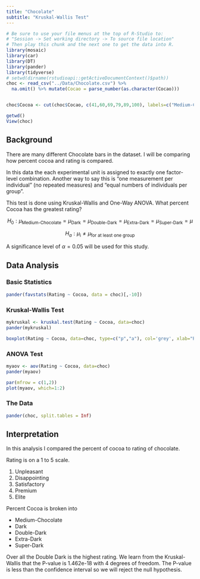 ```yaml
---
title: "Chocolate"
subtitle: "Kruskal-Wallis Test"
---
```


```r
# Be sure to use your file menus at the top of R-Studio to:
# "Session -> Set working directory -> To source file location"
# Then play this chunk and the next one to get the data into R.
library(mosaic)
library(car)
library(DT)
library(pander)
library(tidyverse)
# setwd(dirname(rstudioapi::getActiveDocumentContext()$path))
choc <- read_csv("../Data/Chocolate.csv") %>% 
  na.omit() %>% mutate(Cocao = parse_number(as.character(Cocao)))


choc$Cocoa <- cut(choc$Cocao, c(41,60,69,79,89,100), labels=c("Medium-Chocolate", "Dark", "Double-Dark", "Extra-Dark", "Super-Dark"),ordered_result = TRUE)
```

```r
getwd()
View(choc)
```

<!-- ---- -->

<!-- Instructions:

 Use the Chocolate dataset and a Kruskal-Wallis Test(s) to answer an interesting question(s) that you come up with.
 
 About the dataset:
 
  * Company: Name of the company manufacturing the bar.

  * Orig: The specific geo-region of origin for the bar.

  * Review: Date of publication of the review.

  * Cocoa: Cocoa percentage (darkness) of the chocolate bar being reviewed.

  * Location: Manufacturer base country.

  * Rating: Expert rating for the bar.
      5= Elite (Transcending beyond the ordinary limits)
      4= Premium (Superior flavor development, character and style)
      3= Satisfactory(3.0) to praiseworthy(3.75) (well made with special qualities)
      2= Disappointing (Passable but contains at least one significant flaw)
      1= Unpleasant (mostly unpalatable)

   * Type: The variety (breed) of cocoa bean used, if provided.
   
   * BroadOrig: The broad geo-region of origin for the bean.

Note this dataset and description come from: © 2018 Kaggle Inc for further details visit:

[Kaggle.com](https://www.kaggle.com/rtatman/chocolate-bar-ratings/data)

-->

## Background 

There are many different Chocolate bars in the dataset. I will be comparing how percent cocoa and rating is compared.  

In this data the each experimental unit is assigned to exactly one factor-level combination. Another way to say this is “one measurement per individual” (no repeated measures) and “equal numbers of individuals per group”.

This test is done using Kruskal-Wallis and One-Way ANOVA. What percent Cocoa has the greatest rating? 

$$
  H_0: \mu_\text{Medium-Chocolate} = \mu_\text{Dark} = \mu_\text{Double-Dark} = \mu_\text{Extra-Dark} = \mu_\text{Super-Dark} = \mu 
$$

$$
  H_a: \mu_\text{i} \neq \mu_\text{for at least one group}
$$

A significance level of $\alpha = 0.05$ will be used for this study.

## Data Analysis {.tabset .tabset-fade}

### Basic Statistics

```r
pander(favstats(Rating ~ Cocoa, data = choc)[,-10])
```

### Kruskal-Wallis Test

```r
mykruskal <- kruskal.test(Rating ~ Cocoa, data=choc)
pander(mykruskal)
```

```r
boxplot(Rating ~ Cocoa, data=choc, type=c("p","a"), col='grey', xlab="Percent of Cocoa", ylab="Rating of Chocolate", main="Rating vs Percent Cocoa")
```

### ANOVA Test

```r
myaov <- aov(Rating ~ Cocoa, data=choc)
pander(myaov)
```

```r
par(mfrow = c(1,2))
plot(myaov, which=1:2)
```

### The Data

```r
pander(choc, split.tables = Inf)
```

## Interpretation

In this analysis I compared the percent of cocoa to rating of chocolate. 

Rating is on a 1 to 5 scale. 

1. Unpleasant
2. Disappointing
3. Satisfactory
4. Premium 
5. Elite 

Percent Cocoa is broken into 

* Medium-Chocolate
* Dark
* Double-Dark
* Extra-Dark
* Super-Dark

Over all the Double Dark is the highest rating. We learn from the Kruskal-Wallis that the P-value is 1.462e-18 with 4 degrees of freedom. The P-value is less than the confidence interval so we will reject the null hypothesis.  
